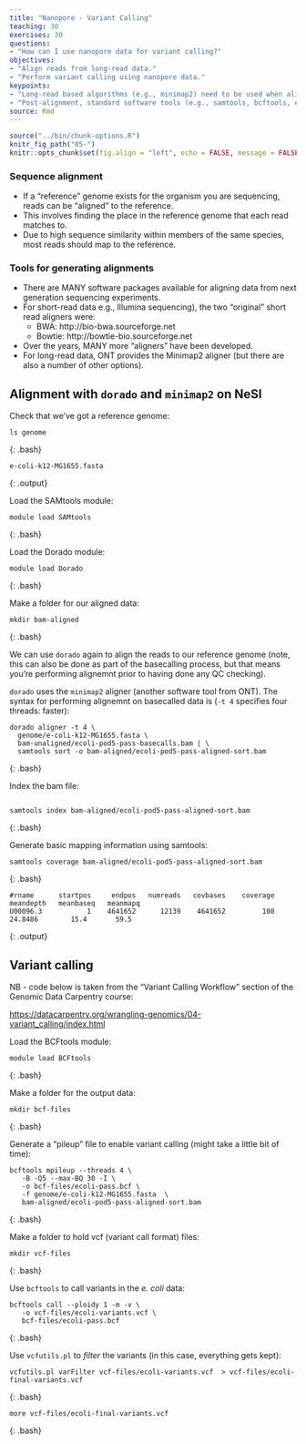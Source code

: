 ```yaml
---
title: "Nanopore - Variant Calling"
teaching: 30
exercises: 30
questions:
- "How can I use nanopore data for variant calling?"
objectives:
- "Align reads from long-read data."
- "Perform variant calling using nanopore data."
keypoints:
- "Long-read based algorithms (e.g., minimap2) need to be used when aligning long read data."
- "Post-alignment, standard software tools (e.g., samtools, bcftools, etc) can be used to perform variant calling."
source: Rmd
---
```


```r
source("../bin/chunk-options.R")
knitr_fig_path("05-")
knitr::opts_chunk$set(fig.align = "left", echo = FALSE, message = FALSE, warning = FALSE, fig.alt = "", fig.cap = "")
```

### Sequence alignment

 - If a “reference” genome exists for the organism you are sequencing, reads can be “aligned” to the reference.
 - This involves finding the place in the reference genome that each read matches to.
 - Due to high sequence similarity within members of the same species, most reads should map to the reference.



### Tools for generating alignments

 - There are MANY software packages available for aligning data from next generation sequencing experiments.
 - For short-read data e.g., Illumina sequencing), the two "original" short read aligners were:
    - BWA: http://bio-bwa.sourceforge.net
    - Bowtie: http://bowtie-bio.sourceforge.net
 - Over the years, MANY more "aligners" have been developed.
 - For long-read data, ONT provides the Minimap2 aligner (but there are also a number of other options).


## Alignment with `dorado` and `minimap2` on NeSI
 
Check that we've got a reference genome:

~~~
ls genome
~~~
{: .bash}

~~~
e-coli-k12-MG1655.fasta
~~~
{: .output}

Load the SAMtools module:

~~~
module load SAMtools
~~~
{: .bash}

Load the Dorado module:

~~~
module load Dorado
~~~
{: .bash}

Make a folder for our aligned data:

~~~
mkdir bam-aligned
~~~
{: .bash}

We can use `dorado` again to align the reads to our reference genome (note, this can also be done as part of the basecalling process, but that means you're performing alignemnt prior to having done any QC checking).

`dorado` uses the `minimap2` aligner (another software tool from ONT).  The syntax for performing alignemnt on basecalled data is (`-t 4` specifies four threads: faster):

~~~
dorado aligner -t 4 \
  genome/e-coli-k12-MG1655.fasta \
  bam-unaligned/ecoli-pod5-pass-basecalls.bam | \
  samtools sort -o bam-aligned/ecoli-pod5-pass-aligned-sort.bam 
~~~
{: .bash}

Index the bam file:

~~~

samtools index bam-aligned/ecoli-pod5-pass-aligned-sort.bam
~~~
{: .bash}

Generate basic mapping information using samtools:

~~~
samtools coverage bam-aligned/ecoli-pod5-pass-aligned-sort.bam
~~~
{: .bash}

~~~
#rname      startpos     endpos   numreads   covbases    coverage    meandepth   meanbaseq   meanmapq
U00096.3           1    4641652      12139    4641652         100      24.8486        15.4       59.5
~~~
{: .output}


## Variant calling 

NB - code below is taken from the "Variant Calling Workflow" section of the Genomic Data Carpentry course: 

[https://datacarpentry.org/wrangling-genomics/04-variant_calling/index.html](https://datacarpentry.org/wrangling-genomics/04-variant_calling/index.html)

Load the BCFtools module:

~~~
module load BCFtools
~~~
{: .bash}

Make a folder for the output data:

~~~
mkdir bcf-files
~~~
{: .bash}

Generate a "pileup" file to enable variant calling (might take a little bit of time):

~~~
bcftools mpileup --threads 4 \
   -B -Q5 --max-BQ 30 -I \
   -o bcf-files/ecoli-pass.bcf \
   -f genome/e-coli-k12-MG1655.fasta  \
   bam-aligned/ecoli-pod5-pass-aligned-sort.bam
~~~
{: .bash}

Make a folder to hold vcf (variant call format) files:

~~~
mkdir vcf-files
~~~
{: .bash}

Use `bcftools` to call variants in the *e. coli* data:

~~~
bcftools call --ploidy 1 -m -v \
   -o vcf-files/ecoli-variants.vcf \
   bcf-files/ecoli-pass.bcf 
~~~
{: .bash}

Use `vcfutils.pl` to *filter* the variants (in this case, everything gets kept):

~~~
vcfutils.pl varFilter vcf-files/ecoli-variants.vcf  > vcf-files/ecoli-final-variants.vcf
~~~
{: .bash}

~~~
more vcf-files/ecoli-final-variants.vcf
~~~
{: .bash}

